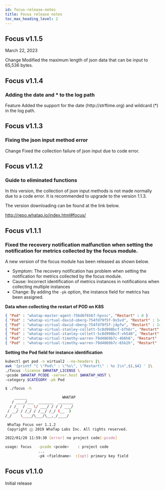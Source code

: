 ```yaml
---
id: focus-release-notes
title: Focus release notes
toc_max_heading_level: 2
---
```



## Focus v1.1.5

March 22, 2023

<p><Status>Change</Status> Modified the maximum length of json data that can be input to 65,536 bytes.</p>

## Focus v1.1.4

### Adding the date and \* to the log path

<p><Status>Feature</Status> Added the support for the date (http://strftime.org) and wildcard (*) in the log path.</p>

## Focus v1.1.3

### Fixing the json input method error

<p><Status>Change</Status> Fixed the collection failure of json input due to code error.</p>

## Focus v1.1.2

### Guide to eliminated functions

In this version, the collection of json input methods is not made normally due to a code error. It is recommended to upgrade to the version 1.1.3.

The version downloading can be found at the link below.

http://repo.whatap.io/index.html#focus/

## Focus v1.1.1

### Fixed the recovery notification malfunction when setting the notification for metrics collected by the focus module.

A new version of the focus module has been released as shown below.

- Symptom: The recovery notification has problem when setting the notification for metrics collected by the focus module.
- Cause: Incorrect identification of metrics instances in notifications when collecting multiple instances
- Change: By adding the `-pk` option, the instance field for metrics has been assigned.

**Data when collecting the restart of POD on K8S**

```json
{ "Pod" : "whatap-master-agent-756d6f6567-hpvsc", "Restart" : 0 }
{ "Pod" : "whatap-virtual-david-oberg-754fd79f5f-9s5vd", "Restart" : 147 }
{ "Pod" : "whatap-virtual-david-oberg-754fd79f5f-j4pfw", "Restart" : 141 }
{ "Pod" : "whatap-virtual-stanley-collett-5c8d998bcf-bfh6r", "Restart" : 142 }
{ "Pod" : "whatap-virtual-stanley-collett-5c8d998bcf-vh548", "Restart" : 144 }
{ "Pod" : "whatap-virtual-timothy-warren-79d4869b7c-4b6h6", "Restart" : 145 }
{ "Pod" : "whatap-virtual-timothy-warren-79d4869b7c-65k2h", "Restart" : 145 }
```

**Setting the Pod field for instance identification**

```bash
kubectl get pod -n virtual2 --no-headers |\
awk '{printf "{ \"Pod\" : \"%s\", \"Restart\" : %s }\n",$1,$4} ' |\
./focus -license $WHATAP_LICENSE \
-pcode $WHATAP_PCODE -server.host $WHATAP_HOST \
-category $CATEGORY -pk Pod

$ ./focus -h

    ______                WHATAP
   / ____/___  _______  _______
  / /_  / __ \/ ___/ / / / ___/
 / __/ / /_/ / /__/ /_/ (__  )
/_/    \____/\___/\__,_/____/

 WhaTap Focus ver 1.1.2
 Copyright ⓒ 2019 WhaTap Labs Inc. All rights reserved.

2022/01/20 11:59:30 [error] no project code[-pcode]

usage: focus   -pcode <pcode>    : project code
               ...
               -pk <fieldname>  :[opt] primary key field
```

## Focus v1.1.0

Initial release
